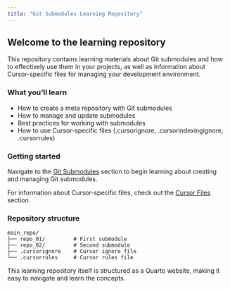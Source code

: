 ```yaml
---
title: "Git Submodules Learning Repository"
---
```


## Welcome to the learning repository

This repository contains learning materials about Git submodules and how to effectively use them in your projects, as well as information about Cursor-specific files for managing your development environment.

### What you'll learn

- How to create a meta repository with Git submodules
- How to manage and update submodules
- Best practices for working with submodules
- How to use Cursor-specific files (.cursorignore, .cursorindexingignore, .cursorrules)

### Getting started

Navigate to the [Git Submodules](content/01_git_submodules/index.qmd) section to begin learning about creating and managing Git submodules.

For information about Cursor-specific files, check out the [Cursor Files](content/02_cursor_specific_files/index.qmd) section.

### Repository structure

```
main_repo/
├── repo_01/         # First submodule
├── repo_02/         # Second submodule
├── .cursorignore    # Cursor ignore file
└── .cursorrules     # Cursor rules file
```

This learning repository itself is structured as a Quarto website, making it easy to navigate and learn the concepts. 